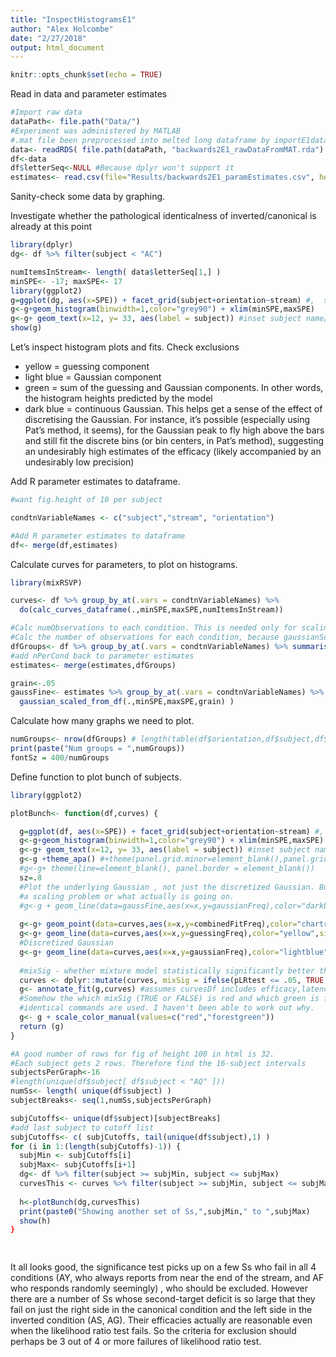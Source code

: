 ```yaml
---
title: "InspectHistogramsE1"
author: "Alex Holcombe"
date: "2/27/2018"
output: html_document
---
```


```r
knitr::opts_chunk$set(echo = TRUE)
```

Read in data and parameter estimates

```r

#Import raw data
dataPath<- file.path("Data/")
#Experiment was administered by MATLAB
#.mat file been preprocessed into melted long dataframe by importE1data.Rmd
data<- readRDS( file.path(dataPath, "backwards2E1_rawDataFromMAT.rda") ) 
df<-data
df$letterSeq<-NULL #Because dplyr won't support it
estimates<- read.csv(file="Results/backwards2E1_paramEstimates.csv", header=TRUE, sep=",")

```


Sanity-check some data by graphing.

Investigate whether the pathological identicalness of inverted/canonical is already at this point
```r
library(dplyr)
dg<- df %>% filter(subject < "AC")

numItemsInStream<- length( data$letterSeq[1,] )  
minSPE<- -17; maxSPE<- 17
library(ggplot2)
g=ggplot(dg, aes(x=SPE)) + facet_grid(subject+orientation~stream) #,  scales="free_y")
g<-g+geom_histogram(binwidth=1,color="grey90") + xlim(minSPE,maxSPE)
g<-g+ geom_text(x=12, y= 33, aes(label = subject)) #inset subject name/number. Unfortunately it overwrites itself a million times
show(g)
```

Let's inspect histogram plots and fits.  Check exclusions

* yellow = guessing component 
* light blue = Gaussian component
* green = sum of the guessing and Gaussian components. In other words, the histogram heights predicted by the model
* dark blue = continuous Gaussian. This helps get a sense of the effect of discretising the Gaussian. For instance, it's possible (especially using Pat's method, it seems), for the Gaussian peak to fly high above the bars and still fit the discrete bins (or bin centers, in Pat's method), suggesting an undesirably high estimates of the efficacy (likely accompanied by an undesirably low precision)


Add R parameter estimates to dataframe.

```r
#want fig.height of 10 per subject

condtnVariableNames <- c("subject","stream", "orientation")  

#Add R parameter estimates to dataframe
df<- merge(df,estimates) 


```

Calculate curves for parameters, to plot on histograms.
```r

library(mixRSVP)

curves<- df %>% group_by_at(.vars = condtnVariableNames) %>% 
  do(calc_curves_dataframe(.,minSPE,maxSPE,numItemsInStream))

#Calc numObservations to each condition. This is needed only for scaling the fine-grained Gaussian
#Calc the number of observations for each condition, because gaussianScaledforData needs to know.
dfGroups<- df %>% group_by_at(.vars = condtnVariableNames) %>% summarise(nPerCond = n())
#add nPerCond back to parameter estimates
estimates<- merge(estimates,dfGroups)

grain<-.05
gaussFine<- estimates %>% group_by_at(.vars = condtnVariableNames) %>% do(
  gaussian_scaled_from_df(.,minSPE,maxSPE,grain) )
```

Calculate how many graphs we need to plot.

```r

numGroups<- nrow(dfGroups) # length(table(df$orientation,df$subject,df$stream)) 
print(paste("Num groups = ",numGroups))
fontSz = 400/numGroups

```

Define function to plot bunch of subjects.
```r

library(ggplot2)

plotBunch<- function(df,curves) {

  g=ggplot(df, aes(x=SPE)) + facet_grid(subject+orientation~stream) #,  scales="free_y")
  g<-g+geom_histogram(binwidth=1,color="grey90") + xlim(minSPE,maxSPE)
  g<-g+ geom_text(x=12, y= 33, aes(label = subject)) #inset subject name/number. Unfortunately it overwrites itself a million times
  g<-g +theme_apa() #+theme(panel.grid.minor=element_blank(),panel.grid.major=element_blank())# hide all gridlines.
  #g<-g+ theme(line=element_blank(), panel.border = element_blank())
  sz=.8
  #Plot the underlying Gaussian , not just the discretized Gaussian. But it's way too tall. I don't know if this is 
  #a scaling problem or what actually is going on.
  #g<-g + geom_line(data=gaussFine,aes(x=x,y=gaussianFreq),color="darkblue",size=1.2)
  
  g<-g+ geom_point(data=curves,aes(x=x,y=combinedFitFreq),color="chartreuse3",size=sz*2.5)
  g<-g+ geom_line(data=curves,aes(x=x,y=guessingFreq),color="yellow",size=sz)
  #Discretized Gaussian
  g<-g+ geom_line(data=curves,aes(x=x,y=gaussianFreq),color="lightblue",size=sz)
  
  #mixSig - whether mixture model statistically significantly better than guessing
  curves <- dplyr::mutate(curves, mixSig = ifelse(pLRtest <= .05, TRUE, FALSE)) #annotate_fit uses this to color the p-value
  g<- annotate_fit(g,curves) #assumes curvesDf includes efficacy,latency,precision
  #Somehow the which mixSig (TRUE or FALSE) is red and which green is flipped relative to plot_hist_with_fit even though
  #identical commands are used. I haven't been able to work out why.
  g<- g + scale_color_manual(values=c("red","forestgreen"))
  return (g)   
}  
```

```r

#A good number of rows for fig of height 100 in html is 32.
#Each subject gets 2 rows. Therefore find the 16-subject intervals
subjectsPerGraph<-16
#length(unique(df$subject[ df$subject < "AQ" ]))
numSs<- length( unique(df$subject) )
subjectBreaks<- seq(1,numSs,subjectsPerGraph)

subjCutoffs<- unique(df$subject)[subjectBreaks]
#add last subject to cutoff list
subjCutoffs<- c( subjCutoffs, tail(unique(df$subject),1) )
for (i in 1:(length(subjCutoffs)-1)) {
  subjMin <- subjCutoffs[i]
  subjMax<- subjCutoffs[i+1]
  dg<- df %>% filter(subject >= subjMin, subject <= subjMax)
  curvesThis <- curves %>% filter(subject >= subjMin, subject <= subjMax)
  
  h<-plotBunch(dg,curvesThis)
  print(paste0("Showing another set of Ss,",subjMin," to ",subjMax)
  show(h)
}

  
```

It all looks good, the significance test picks up on a few Ss who fail in all 4 conditions (AY, who always reports from near the end of the stream, and AF who responds randomly seemingly) , who should be excluded. However there are a number of Ss whose second-target deficit is so large that they fail on just the right side in the canonical condition and the left side in the inverted condition (AS, AG). Their efficacies actually are reasonable even when the likelihood ratio test fails. So the criteria for exclusion should perhaps be 3 out of 4 or more failures of likelihood ratio test.

